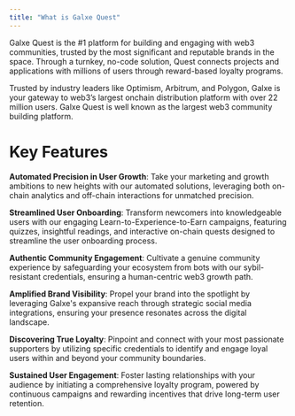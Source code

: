 ```yaml
---
title: "What is Galxe Quest"
---
```


Galxe Quest is the #1 platform for building and engaging with web3 communities, trusted by the most significant and reputable brands in the space. Through a turnkey, no-code solution, Quest connects projects and applications with millions of users through reward-based loyalty programs. 

Trusted by industry leaders like Optimism, Arbitrum, and Polygon, Galxe is your gateway to web3’s largest onchain distribution platform with over 22 million users. Galxe Quest is well known as the largest web3 community building platform.


# Key Features
**Automated Precision in User Growth**: Take your marketing and growth ambitions to new heights with our automated solutions, leveraging both on-chain analytics and off-chain interactions for unmatched precision.

**Streamlined User Onboarding**: Transform newcomers into knowledgeable users with our engaging Learn-to-Experience-to-Earn campaigns, featuring quizzes, insightful readings, and interactive on-chain quests designed to streamline the user onboarding process.

**Authentic Community Engagement**: Cultivate a genuine community experience by safeguarding your ecosystem from bots with our sybil-resistant credentials, ensuring a human-centric web3 growth path.

**Amplified Brand Visibility**: Propel your brand into the spotlight by leveraging Galxe's expansive reach through strategic social media integrations, ensuring your presence resonates across the digital landscape.

**Discovering True Loyalty**: Pinpoint and connect with your most passionate supporters by utilizing specific credentials to identify and engage loyal users within and beyond your community boundaries.

**Sustained User Engagement**: Foster lasting relationships with your audience by initiating a comprehensive loyalty program, powered by continuous campaigns and rewarding incentives that drive long-term user retention.


